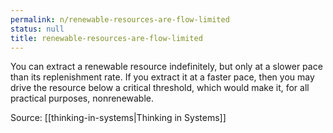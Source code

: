 ```yaml
---
permalink: n/renewable-resources-are-flow-limited
status: null
title: renewable-resources-are-flow-limited
---
```

You can extract a renewable resource indefinitely, but only at a slower pace than its replenishment rate. If you extract it at a faster pace, then you may drive the resource below a critical threshold, which would make it, for all practical purposes, nonrenewable.

Source: [[thinking-in-systems|Thinking in Systems]]

